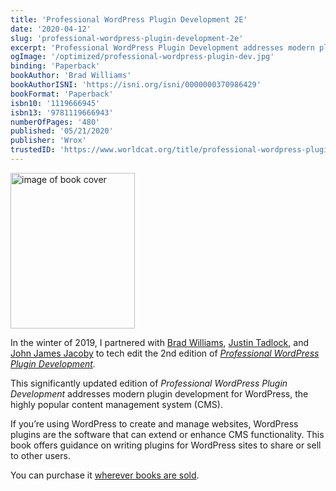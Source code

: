 ```yaml
---
title: 'Professional WordPress Plugin Development 2E'
date: '2020-04-12'
slug: 'professional-wordpress-plugin-development-2e'
excerpt: 'Professional WordPress Plugin Development addresses modern plugin development for WordPress.'
ogImage: '/optimized/professional-wordpress-plugin-dev.jpg'
binding: 'Paperback'
bookAuthor: 'Brad Williams'
bookAuthorISNI: 'https://isni.org/isni/0000000370986429'
bookFormat: 'Paperback'
isbn10: '1119666945'
isbn13: '9781119666943'
numberOfPages: '480'
published: '05/21/2020'
publisher: 'Wrox'
trustedID: 'https://www.worldcat.org/title/professional-wordpress-plugin-development-2nd-edition/oclc/1228514492'
---
```


<div className="align-right">
  <a href="https://amzn.to/2BgCg7i">
    <Image
      alt="image of book cover"
      height="249"
      src="/optimized/professional-wordpress-plugin-dev.jpg"
      width="199"
    />
  </a>
</div>

In the winter of 2019, I partnered with [Brad Williams](https://strangework.com/), [Justin Tadlock](http://justintadlock.com/), and [John James Jacoby](https://jjj.blog) to tech edit the 2nd edition of _[Professional WordPress Plugin Development](https://amzn.to/2BgCg7i)._

This significantly updated edition of _Professional WordPress Plugin Development_ addresses modern plugin development for WordPress, the highly popular content management system (CMS).

If you’re using WordPress to create and manage websites, WordPress plugins are the software that can extend or enhance CMS functionality. This book offers guidance on writing plugins for WordPress sites to share or sell to other users.

You can purchase it [wherever books are sold](https://amzn.to/2BgCg7i).
